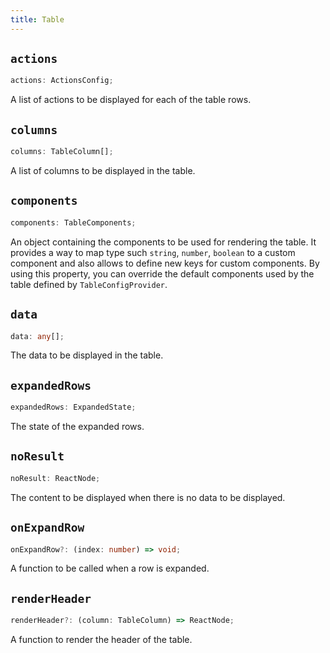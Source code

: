 ```yaml
---
title: Table
---
```


## `actions`

```ts
actions: ActionsConfig;
```

A list of actions to be displayed for each of the table rows.

## `columns`

```ts
columns: TableColumn[];
```

A list of columns to be displayed in the table.

## `components`

```ts
components: TableComponents;
```

An object containing the components to be used for rendering the table.
It provides a way to map type such `string`, `number`, `boolean` to a custom component and also allows to define new keys for custom components.
By using this property, you can override the default components used by the table defined by `TableConfigProvider`.

## `data`

```ts
data: any[];
```

The data to be displayed in the table.

## `expandedRows`

```ts
expandedRows: ExpandedState;
```

The state of the expanded rows.

## `noResult`

```ts
noResult: ReactNode;
```

The content to be displayed when there is no data to be displayed.

## `onExpandRow`

```ts
onExpandRow?: (index: number) => void;
```

A function to be called when a row is expanded.

## `renderHeader`

```ts
renderHeader?: (column: TableColumn) => ReactNode;
```

A function to render the header of the table.
